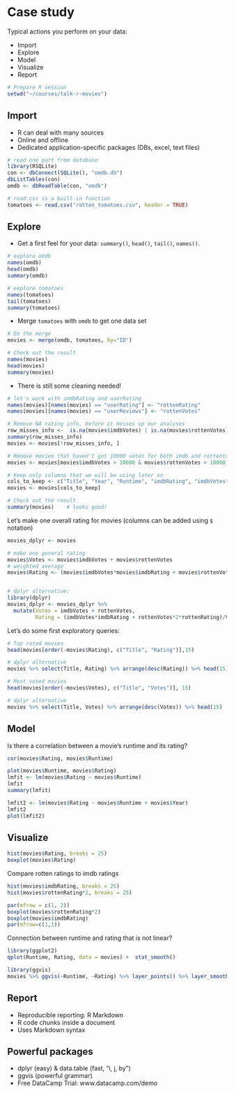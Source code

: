 # Case study

Typical actions you perform on your data:

- Import
- Explore
- Model
- Visualize
- Report

```r
# Prepare R session
setwd("~/courses/talk-r-movies")
```

## Import

- R can deal with many sources
- Online and offline
- Dedicated application-specific packages (DBs, excel, text files)

```r
# read one part from database
library(RSQLite)
con <- dbConnect(SQLite(), "omdb.db")
dbListTables(con)
omdb <- dbReadTable(con, "omdb")

# read.csv is a built-in function
tomatoes <- read.csv("rotten_tomatoes.csv", header = TRUE)
```

## Explore

- Get a first feel for your data: `summary()`, `head()`, `tail()`, `names()`.

```r
# explore omdb
names(omdb)
head(omdb)
summary(omdb)

# explore tomatoes
names(tomatoes)
tail(tomatoes)
summary(tomatoes)
```

- Merge `tomatoes` with `omdb` to get one data set

```r
# Do the merge
movies <- merge(omdb, tomatoes, by="ID")

# Check out the result
names(movies)
head(movies)
summary(movies)
```

- There is still some cleaning needed!

```r
# let's work with imdbRating and userRating
names(movies)[names(movies) == "userRating"] <- "rottenRating"
names(movies)[names(movies) == "userReviews"] <- "rottenVotes"

# Remove NA rating info, before it messes up our analyses
row_misses_info <-  is.na(movies$imdbVotes) | is.na(movies$rottenVotes) | is.na(movies$imdbRating) | is.na(movies$rottenRating)
summary(row_misses_info)
movies <- movies[!row_misses_info, ]

# Remove movies that haven't got 10000 votes for both imdb and rottentomatoes
movies <- movies[movies$imdbVotes > 10000 & movies$rottenVotes > 10000, ]

# Keep only columns that we will be using later on
cols_to_keep <- c("Title", "Year", "Runtime", "imdbRating", "imdbVotes", "rottenRating", "rottenVotes")
movies <- movies[cols_to_keep]

# Check out the result
summary(movies)    # looks good!
```

Let's make one overall rating for movies (columns can be added using `$` notation)

```r
movies_dplyr <- movies

# make one general rating
movies$Votes <- movies$imdbVotes + movies$rottenVotes
# weighted average
movies$Rating <- (movies$imdbVotes*movies$imdbRating + movies$rottenVotes*2*movies$rottenRating)/(movies$Votes)


# dplyr alternative:
library(dplyr)
movies_dplyr <- movies_dplyr %>% 
  mutate(Votes = imdbVotes + rottenVotes, 
         Rating = (imdbVotes*imdbRating + rottenVotes*2*rottenRating)/Votes)
```

Let's do some first exploratory queries:

```r
# Top rated movies
head(movies[order(-movies$Rating), c("Title", "Rating")],15)

# dplyr alternative
movies %>% select(Title, Rating) %>% arrange(desc(Rating)) %>% head(15)

# Most voted movies
head(movies[order(-movies$Votes), c("Title", "Votes")], 15)

# dplyr alternative
movies %>% select(Title, Votes) %>% arrange(desc(Votes)) %>% head(15)
```

## Model

Is there a correlation between a movie's runtime and its rating?

```r
cor(movies$Rating, movies$Runtime)
```

```r
plot(movies$Runtime, movies$Rating)
lmfit <- lm(movies$Rating ~ movies$Runtime)
lmfit
summary(lmfit)
```

```r
lmfit2 <- lm(movies$Rating ~ movies$Runtime + movies$Year)
lmfit2
plot(lmfit2)
```

## Visualize

```r
hist(movies$Rating, breaks = 25)
boxplot(movies$Rating)
```

Compare rotten ratings to imdb ratings

```r
hist(movies$imdbRating, breaks = 25)
hist(movies$rottenRating*2, breaks = 25)
```

```r
par(mfrow = c(1, 2))
boxplot(movies$rottenRating*2)
boxplot(movies$imdbRating)
par(mfrow=c(1,1))
```

Connection between runtime and rating that is not linear?

```r
library(ggplot2)
qplot(Runtime, Rating, data = movies) +  stat_smooth()

library(ggvis)
movies %>% ggvis(~Runtime, ~Rating) %>% layer_points() %>% layer_smooths()
```

## Report

- Reproducible reporting: R Markdown
- R code chunks inside a document
- Uses Markdown syntax

## Powerful packages

- dplyr (easy) & data.table (fast, "i, j, by")
- ggvis (powerful grammar)
- Free DataCamp Trial: www.datacamp.com/demo
